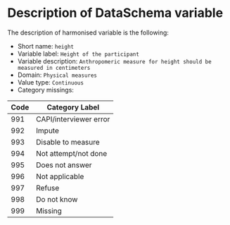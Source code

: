 # Description of DataSchema variable

The description of harmonised variable is the following:

* Short name: `height`
* Variable label: `Height of the participant`
* Variable description: `Anthropomeric measure for height should be measured in centimeters`
* Domain: `Physical measures `
* Value type: `Continuous`
* Category missings: 

**Code** | **Category Label**
----| ------------------
991 | CAPI/interviewer error
992 | Impute
993 | Disable to measure
994 | Not attempt/not done
995 | Does not answer
996 | Not applicable
997 | Refuse
998 | Do not know
999 | Missing